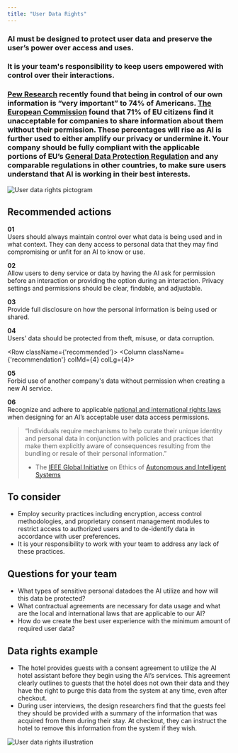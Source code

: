 ```yaml
---
title: "User Data Rights"
---
```



<Row className="opener">
<Column colSm={4} colMd={7} colLg={7}>

### AI must be designed to protect user data and preserve the user’s power over access and uses.

### It is your team's responsibility to keep users empowered with control over their interactions.

### [Pew Research](www.pewresearch.org/fact-tank/2016/09/21/the-state-of-privacy-in-america/) recently found that being in control of our own information is “very important” to 74% of Americans. [The European Commission](https://ec.europa.eu/digital-single-market/en/news/eprivacy-consultations-show-confidentiality-communications-and-challenge-new-technologies-are) found that 71% of EU citizens find it unacceptable for companies to share information about them without their permission. These percentages will rise as AI is further used to either amplify our privacy or undermine it. Your company should be fully compliant with the applicable portions of EU’s [General Data Protection Regulation](https://www.eugdpr.org/) and any comparable regulations in other countries, to make sure users understand that AI is working in their best interests.

</Column>

<Column colSm={2} offsetSm={0} colMd={2} colLg={2} offsetLg={1}>

![User data rights pictogram](../../images/ethics/user-data-rights/Image_1.png)

</Column>
</Row>

<Row>
<Column colSm={4}>

## Recommended actions

</Column>
<Column className={'recommendation'} colMd={4} colLg={4}>

**01**<br/>
Users should always maintain control over what data is being
used and in what context. They can deny access to personal data
that they may find compromising or unfit for an AI to know or
use.

</Column>
<Column className={'recommendation'} colMd={4} colLg={4}>

**02**<br/>
Allow users to deny service or data by having the AI ask for
permission before an interaction or providing the option during
an interaction. Privacy settings and permissions should be
clear, findable, and adjustable.

</Column>
</Row>

<Row>
<Column className={'recommendation'} colMd={4} colLg={4}>

**03**<br/>
Provide full disclosure on how the personal information is being
used or shared.

</Column>
<Column className={'recommendation'} colMd={4} colLg={4}>

**04**<br/>
Users' data should be protected from theft, misuse, or data
corruption.

</Column>
</Row>

<Row className={'recommended'}>
<Column className={'recommendation'} colMd={4} colLg={4}>

**05**<br/>
Forbid use of another company's data without permission when
creating a new AI service.

</Column>
<Column className={'recommendation'} colMd={4} colLg={4}>

**06**<br/>
Recognize and adhere to applicable [national and international rights laws](http://www.ohchr.org/EN/ProfessionalInterest/Pages/InternationalLaw.aspx) when designing for an AI’s acceptable user data access permissions.

</Column>
</Row>

> “Individuals require mechanisms to help curate their unique identity and personal data in conjunction with policies and practices that make them explicitly aware of consequences resulting from the bundling or resale of their personal information.”
>
> - The [IEEE Global Initiative](https://ethicsinaction.ieee.org/)
> on Ethics of [Autonomous and Intelligent Systems](https://ethicsinaction.ieee.org/)


<Row className="consider">
<Column colMd={7} colLg={7}>

## To consider

 - Employ security practices including encryption, access control
 methodologies, and proprietary consent management modules to
 restrict access to authorized users and to de-identify data in
 accordance with user preferences.
 - It is your responsibility to work with your team to address any
 lack of these practices.

</Column>
</Row>



<Row className="questions">
<Column colMd={7} colLg={7}>

## Questions for your team

 - What types of sensitive personal datadoes the AI utilize and
 how will this data be protected?
 - What contractual agreements are necessary for data usage and
 what are the local and international laws that are applicable
 to our AI?
 - How do we create the best user experience with the minimum
 amount of required user data? 


</Column>
</Row>



<Row className="example">
<Column colMd={7} colLg={7}>

## Data rights example

 - The hotel provides guests with a consent agreement to utilize
 the AI hotel assistant before they begin using the AI’s
 services. This agreement clearly outlines to guests that the
 hotel does not own their data and they have the right to purge
 this data from the system at any time, even after checkout.
 - During user interviews, the design researchers find that the
 guests feel they should be provided with a summary of the
 information that was acquired from them during their stay. At
 checkout, they can instruct the hotel to remove this information
 from the system if they wish.


</Column>
</Row>

![User data rights illustration](../../images/ethics/user-data-rights/Image_2.png)
